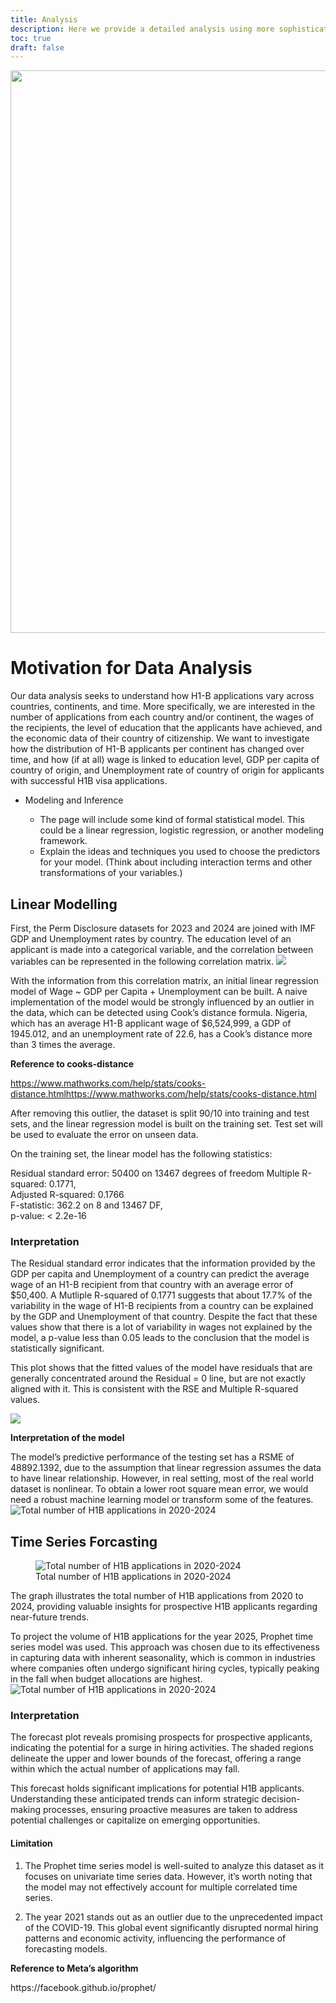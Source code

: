 ---
title: Analysis
description: Here we provide a detailed analysis using more sophisticated statistics techniques.
toc: true
draft: false
---
![](images/big_picture .png){width="900"}

# Motivation for Data Analysis

Our data analysis seeks to understand how H1-B applications vary across countries, continents, and time. More specifically, we are interested in the number of applications from each country and/or continent, the wages of the recipients, the level of education that the applicants have achieved, and the economic data of their country of citizenship. We want to investigate how the distribution of H1-B applicants per continent has changed over time, and how (if at all) wage is linked to education level, GDP per capita of country of origin, and Unemployment rate of country of origin for applicants with successful H1B visa applications.

-   Modeling and Inference

    -   The page will include some kind of formal statistical model. This could be a linear regression, logistic regression, or another modeling framework.
    -   Explain the ideas and techniques you used to choose the predictors for your model. (Think about including interaction terms and other transformations of your variables.)

## Linear Modelling

First, the Perm Disclosure datasets for 2023 and 2024 are joined with IMF GDP and Unemployment rates by country. The education level of an applicant is made into a categorical variable, and the correlation between variables can be represented in the following correlation matrix. ![](images/correlation_heatmap.png)

With the information from this correlation matrix, an initial linear regression model of Wage \~ GDP per Capita + Unemployment can be built. A naive implementation of the model would be strongly influenced by an outlier in the data, which can be detected using Cook's distance formula. Nigeria, which has an average H1-B applicant wage of \$6,524,999, a GDP of 1945.012, and an unemployment rate of 22.6, has a Cook's distance more than 3 times the average.

**Reference to cooks-distance**

[https://www.mathworks.com/help/stats/cooks-distance.htmlhttps://www.mathworks.com/help/stats/cooks-distance.html](https://www.mathworks.com/help/stats/cooks-distance.html)

After removing this outlier, the dataset is split 90/10 into training and test sets, and the linear regression model is built on the training set. Test set will be used to evaluate the error on unseen data.

On the training set, the linear model has the following statistics:

Residual standard error: 50400 on 13467 degrees of freedom Multiple R-squared: 0.1771,\
Adjusted R-squared: 0.1766\
F-statistic: 362.2 on 8 and 13467 DF,\
p-value: \< 2.2e-16

### Interpretation

The Residual standard error indicates that the information provided by the GDP per capita and Unemployment of a country can predict the average wage of an H1-B recipient from that country with an average error of \$50,400. A Mutliple R-squared of 0.1771 suggests that about 17.7% of the variability in the wage of H1-B recipients from a country can be explained by the GDP and Unemployment of that country. Despite the fact that these values show that there is a lot of variability in wages not explained by the model, a p-value less than 0.05 leads to the conclusion that the model is statistically significant.

This plot shows that the fitted values of the model have residuals that are generally concentrated around the Residual = 0 line, but are not exactly aligned with it. This is consistent with the RSE and Multiple R-squared values.

![](images/ResidualsVsFitted.png)

**Interpretation of the model**

The model's predictive performance of the testing set has a RSME of 48892.1392, due to the assumption that linear regression assumes the data to have linear relationship. However, in real setting, most of the real world dataset is nonlinear. To obtain a lower root square mean error, we would need a robust machine learning model or transform some of the features.![Total number of H1B applications in 2020-2024](images/ActualvsPredicted.png)

## Time Series Forcasting

![Total number of H1B applications in 2020-2024](images/applications.png)

The graph illustrates the total number of H1B applications from 2020 to 2024, providing valuable insights for prospective H1B applicants regarding near-future trends.

To project the volume of H1B applications for the year 2025, Prophet time series model was used. This approach was chosen due to its effectiveness in capturing data with inherent seasonality, which is common in industries where companies often undergo significant hiring cycles, typically peaking in the fall when budget allocations are highest. ![Total number of H1B applications in 2020-2024](images/total_cases.png)

### Interpretation

The forecast plot reveals promising prospects for prospective applicants, indicating the potential for a surge in hiring activities. The shaded regions delineate the upper and lower bounds of the forecast, offering a range within which the actual number of applications may fall.

This forecast holds significant implications for potential H1B applicants. Understanding these anticipated trends can inform strategic decision-making processes, ensuring proactive measures are taken to address potential challenges or capitalize on emerging opportunities.

#### Limitation

1.  The Prophet time series model is well-suited to analyze this dataset as it focuses on univariate time series data. However, it's worth noting that the model may not effectively account for multiple correlated time series.

2.  The year 2021 stands out as an outlier due to the unprecedented impact of the COVID-19. This global event significantly disrupted normal hiring patterns and economic activity, influencing the performance of forecasting models.

**Reference to Meta's algorithm**

https://facebook.github.io/prophet/
